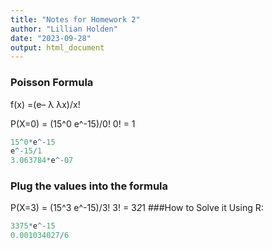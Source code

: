 ```yaml
---
title: "Notes for Homework 2"
author: "Lillian Holden"
date: "2023-09-28"
output: html_document
---
```

### Poisson Formula
f(x) =(e– λ λx)/x!


P(X=0) = (15^0 e^-15)/0!
0! = 1
```r
15^0*e^-15
e^-15/1
3.063784*e^-07
```


### Plug the values into the formula
P(X=3) = (15^3 e^-15)/3!
3! = 3*2*1
###How to Solve it Using R:
```r
3375*e^-15
0.001034027/6
```


